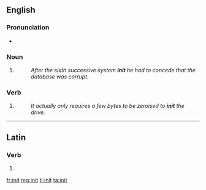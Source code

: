 {{also|innit}}
==English==

===Pronunciation===
* {{audio|en-uk-init.ogg|Audio (UK)|lang=en}}

===Noun===
{{en-noun}}

# {{context|computing|lang=en}} {{abbreviation of|initialisation}}
#: ''After the sixth successive system '''init''' he had to concede that the database was corrupt.''

===Verb===
{{en-verb}}

# {{context|computing|lang=en}} {{abbreviation of|initialize}}
#: ''It actually only requires a few bytes to be zeroised to '''init''' the drive.''

----

==Latin==

===Verb===
{{la-verb-form|init}}

# {{conjugation of|ineō||3|s|pres|act|ind|lang=la}}

[[fr:init]]
[[mg:init]]
[[tl:init]]
[[ta:init]]